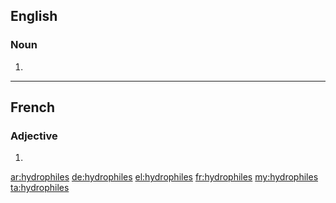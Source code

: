 ==English==

===Noun===
{{head|en|plural}}

# {{plural of|hydrophile|lang=en|nocat=1}}

----

==French==

===Adjective===
{{fr-adj-form}} {{m-p|f-p}}

# {{plural of|nocat=1|hydrophile|lang=fr}}

[[ar:hydrophiles]]
[[de:hydrophiles]]
[[el:hydrophiles]]
[[fr:hydrophiles]]
[[my:hydrophiles]]
[[ta:hydrophiles]]